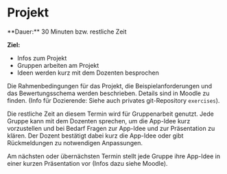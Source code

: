 
# Projekt

<Callout>
  **Dauer:** 30 Minuten bzw. restliche Zeit

  **Ziel:** 
  - Infos zum Projekt
  - Gruppen arbeiten am Projekt
  - Ideen werden kurz mit dem Dozenten besprochen  
</Callout>

Die Rahmenbedingungen für das Projekt, die Beispielanforderungen 
und das Bewertungsschema werden beschrieben. Details sind in 
Moodle zu finden. (Info für Dozierende: Siehe auch privates 
git-Repository `exercises`).

Die restliche Zeit an diesem Termin wird für Gruppenarbeit 
genutzt. Jede Gruppe kann mit dem Dozenten sprechen, um die
App-Idee kurz vorzustellen und bei Bedarf Fragen zur App-Idee
und zur Präsentation zu klären. Der Dozent bestätigt dabei
kurz die App-Idee oder gibt Rückmeldungen zu notwendigen
Anpassungen.

Am nächsten oder übernächsten Termin stellt jede Gruppe 
ihre App-Idee in einer kurzen Präsentation vor (Infos 
dazu siehe Moodle).